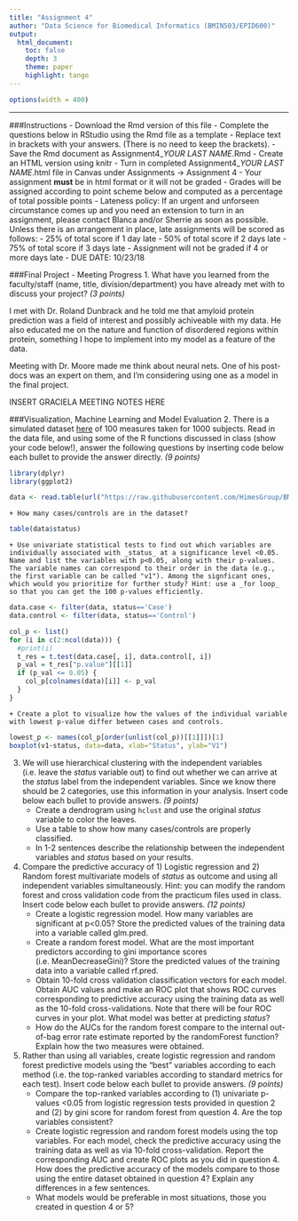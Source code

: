 ```yaml
---
title: "Assignment 4"
author: "Data Science for Biomedical Informatics (BMIN503/EPID600)"
output:
  html_document:
    toc: false 
    depth: 3 
    theme: paper 
    highlight: tango
---
```


```r
options(width = 400)
```   

***

###Instructions
- Download the Rmd version of this file
- Complete the questions below in RStudio using the Rmd file as a template 
- Replace text in brackets with your answers. (There is no need to keep the brackets).
- Save the Rmd document as Assignment4_*YOUR LAST NAME*.Rmd
- Create an HTML version using knitr
- Turn in completed Assignment4_*YOUR LAST NAME*.html file in Canvas under Assignments -> Assignment 4
- Your assignment **must** be in html format or it will not be graded
- Grades will be assigned according to point scheme below and computed as a percentage of total possible points
- Lateness policy: If an urgent and unforseen circumstance comes up and you need an extension to turn in an assignment, please contact Blanca and/or Sherrie as soon as possible. Unless there is an arrangement in place, late assignments will be scored as follows: 
    - 25% of total score if 1 day late
    - 50% of total score if 2 days late
    - 75%  of total score if 3 days late
    - Assignment will not be graded if 4 or more days late
- DUE DATE: 10/23/18


###Final Project - Meeting Progress
1. What have you learned from the faculty/staff (name, title, division/department) you have already met with to discuss your project? *(3 points)*

I met with Dr. Roland Dunbrack and he told me that amyloid protein prediction was a field of interest and possibly achiveable with my data. He also educated me on the nature and function of disordered regions within protein, something I hope to implement into my model as a feature of the data.

Meeting with Dr. Moore made me think about neural nets. One of his post-docs was an expert on them, and I'm considering using one as a model in the final project.

INSERT GRACIELA MEETING NOTES HERE

###Visualization, Machine Learning and Model Evaluation
2. There is a simulated dataset [here](https://raw.githubusercontent.com/HimesGroup/BMIN503/master/DataFiles/assignment4_data.txt) of 100 measures taken for 1000 subjects. Read in the data file, and using some of the R functions discussed in class (show your code below!), answer the following questions by inserting code below each bullet to provide the answer directly. *(9 points)*

```r
library(dplyr)
library(ggplot2)

data <- read.table(url("https://raw.githubusercontent.com/HimesGroup/BMIN503/master/DataFiles/assignment4_data.txt"), header = TRUE)
```

    + How many cases/controls are in the dataset?
    
```r
table(data$status)
```
    
    + Use univariate statistical tests to find out which variables are individually associated with _status_ at a significance level <0.05. Name and list the variables with p<0.05, along with their p-values. The variable names can correspond to their order in the data (e.g., the first variable can be called "v1"). Among the signficant ones, which would you prioritize for further study? Hint: use a _for loop_ so that you can get the 100 p-values efficiently. 
    
```r
data.case <- filter(data, status=='Case')
data.control <- filter(data, status=='Control')

col_p <- list()
for (i in c(2:ncol(data))) {
  #print(i)  
  t_res = t.test(data.case[, i], data.control[, i])
  p_val = t_res["p.value"][[1]]
  if (p_val <= 0.05) {
    col_p[colnames(data)[i]] <- p_val
  }
}
```
    
    + Create a plot to visualize how the values of the individual variable with lowest p-value differ between cases and controls.

```r
lowest_p <- names(col_p[order(unlist(col_p))[[1]]])[1]
boxplot(v1~status, data=data, xlab="Status", ylab="V1")
```


3. We will use hierarchical clustering with the independent variables (i.e. leave the _status_ variable out) to find out whether we can arrive at the _status_ label from the independent variables. Since we know there should be 2 categories, use this information in your analysis. Insert code below each bullet to provide answers. *(9 points)*
    + Create a dendrogram using `hclust` and use the original _status_ variable to color the leaves.
    + Use a table to show how many cases/controls are properly classified.
    + In 1-2 sentences describe the relationship between the independent variables and _status_ based on your results.

4. Compare the predictive accuracy of 1) Logistic regression and 2) Random forest multivariate models of _status_ as outcome and using all independent variables simultaneously. Hint: you can modify the random forest and cross validation code from the practicum files used in class. Insert code below each bullet to provide answers. *(12 points)*
    + Create a logistic regression model. How many variables are significant at p<0.05? Store the predicted values of the training data into a variable called glm.pred.
    + Create a random forest model. What are the most important predictors according to gini importance scores (i.e. MeanDecreaseGini)? Store the predicted values of the training data into a variable called rf.pred.
    + Obtain 10-fold cross validation classification vectors for each model. Obtain AUC values and make an ROC plot that shows ROC curves corresponding to predictive accuracy using the training data as well as the 10-fold cross-validations. Note that there will be four ROC curves in your plot. What model was better at predicting _status_?
    + How do the AUCs for the random forest compare to the internal out-of-bag error rate estimate reported by the randomForest function? Explain how the two measures were obtained.

5. Rather than using all variables, create logistic regression and random forest predictive models using the "best" variables according to each method (i.e. the top-ranked variables according to standard metrics for each test). Insert code below each bullet to provide answers. *(9 points)* 
    + Compare the top-ranked variables according to (1) univariate p-values <0.05 from logistic regression tests provided in question 2 and (2) by gini score for random forest from question 4. Are the top variables consistent?
    + Create logistic regression and random forest models using the top variables. For each model, check the predictive accuracy using the training data as well as via 10-fold cross-validation. Report the corresponding AUC and create ROC plots as you did in question 4. How does the predictive accuracy of the models compare to those using the entire dataset obtained in question 4? Explain any differences in a few sentences.
    + What models would be preferable in most situations, those you created in question 4 or 5?

